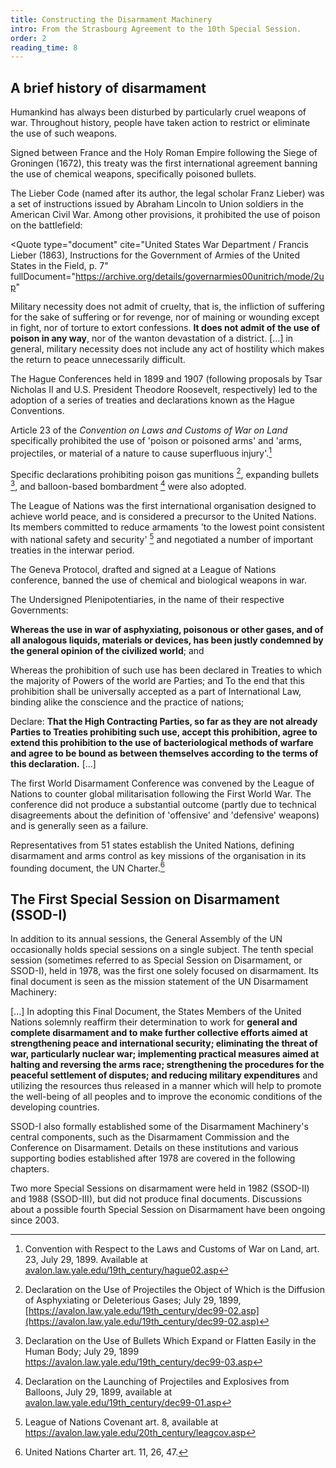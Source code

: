 ```yaml
---
title: Constructing the Disarmament Machinery
intro: From the Strasbourg Agreement to the 10th Special Session.
order: 2
reading_time: 8
---
```


## A brief history of disarmament

Humankind has always been disturbed by particularly cruel weapons of war. Throughout history, people have taken action to restrict or eliminate the use of such weapons.

<Timeline>
  <Event date="1675" title="Strasbourg Agreement" collapsed={false}>

Signed between France and the Holy Roman Empire following the Siege of Groningen (1672), this treaty was the first international agreement banning the use of chemical weapons, specifically poisoned bullets.

  </Event>
  <Event date="1863" title="Lieber Code">

The Lieber Code (named after its author, the legal scholar Franz Lieber) was a set of instructions issued by Abraham Lincoln to Union soldiers in the American Civil War. Among other provisions, it prohibited the use of poison on the battlefield:

<Quote
  type="document"
  cite="United States War Department / Francis Lieber (1863), Instructions for the Government of Armies of the United States in the Field, p. 7"
  fullDocument="https://archive.org/details/governarmies00unitrich/mode/2up"
>

Military necessity does not admit of cruelty, that is, the infliction of suffering for the sake of suffering or for revenge, nor of maining or
wounding except in fight, nor of torture to extort confessions. **It does not admit of the use of poison in any way**, nor of the wanton devastation
of a district. [...] in general, military necessity does not include any act of hostility which makes the return to peace unnecessarily difficult.

</Quote>

  </Event>
  <Event date="1899-1907" title="Hague Conferences">

The Hague Conferences held in 1899 and 1907 (following proposals by Tsar Nicholas II and U.S. President Theodore Roosevelt, respectively) led to the adoption of a series of treaties and declarations known as the Hague Conventions.

Article 23 of the _Convention on Laws and Customs of War on Land_ specifically prohibited the use of 'poison or poisoned arms' and 'arms, projectiles, or material of a nature to cause superfluous injury'.[^1]

Specific declarations prohibiting poison gas munitions [^2], expanding bullets [^3], and balloon-based bombardment [^4] were also adopted.

  </Event>
  <Event date="1920" title="League of Nations">

The League of Nations was the first international organisation designed to achieve world peace, and is considered a precursor to the United Nations. Its members committed to reduce armaments 'to the lowest point consistent with national safety and security' [^5] and negotiated a number of important treaties in the interwar period.

  </Event>

  <Event date="1925" title="Geneva Protocol">

The Geneva Protocol, drafted and signed at a League of Nations conference, banned the use of chemical and biological weapons in war.

<Quote type="document" cite="Protocol for the Prohibition of the Use in War of Asphyxiating, Poisonous or other Gases, and of Bacteriological Methods of Warfare. June 17, 1925." fullDocument="https://avalon.law.yale.edu/20th_century/geneva01.asp">

The Undersigned Plenipotentiaries, in the name of their respective Governments:

**Whereas the use in war of asphyxiating, poisonous or other gases, and of all analogous liquids, materials or devices, has been justly condemned by the general opinion of the civilized world**; and

Whereas the prohibition of such use has been declared in Treaties to which the majority of Powers of the world are Parties; and To the end that this prohibition shall be universally accepted as a part of International Law, binding alike the conscience and the practice of nations;

Declare: **That the High Contracting Parties, so far as they are not already Parties to Treaties prohibiting such use, accept this prohibition, agree to extend this prohibition to the use of bacteriological methods of warfare and agree to be bound as between themselves according to the terms of this declaration.** [...]

</Quote>

  </Event>

  <Event date="1932-37" title="World Disarmament Conference">

The first World Disarmament Conference was convened by the League of Nations to counter global militarisation following the First World War. The conference did not produce a substantial outcome (partly due to technical disagreements about the definition of 'offensive' and 'defensive' weapons) and is generally seen as a failure.

  </Event>
  <Event date="1945" title="United Nations established">

Representatives from 51 states establish the United Nations, defining disarmament and arms control as key missions of the organisation in its founding document, the UN Charter.[^6]

  </Event>

</Timeline>

## The First Special Session on Disarmament (SSOD-I)

In addition to its annual sessions, the General Assembly of the UN occasionally holds special sessions on a single subject. The tenth special session (sometimes referred to as Special Session on Disarmament, or SSOD-I), held in 1978, was the first one solely focused on disarmament. Its final document is seen as the mission statement of the UN Disarmament Machinery:

<Quote type="document" fullDocument="https://digitallibrary.un.org/record/228944?ln=en" cite="Resolutions and decisions adopted by the General Assembly during its 10th special session, 23 May-30 June 1978.">

[...] In adopting this Final Document, the States Members of the United Nations solemnly reaffirm their determination to work for **general and complete disarmament and to make further collective efforts aimed at strengthening peace and international security; eliminating the threat of war, particularly nuclear war; implementing practical measures aimed at halting and reversing the arms race; strengthening the procedures for the peaceful settlement of disputes; and reducing military expenditures** and utilizing the resources thus released in a manner which will help to promote the well-being of all peoples and to improve the economic conditions of the developing countries.

</Quote>

SSOD-I also formally established some of the Disarmament Machinery's central components, such as the Disarmament Commission and the Conference on Disarmament. Details on these institutions and various supporting bodies established after 1978 are covered in the following chapters.

Two more Special Sessions on disarmament were held in 1982 (SSOD-II) and 1988 (SSOD-III), but did not produce final documents. Discussions about a possible fourth Special Session on Disarmament have been ongoing since 2003.

[^1]: Convention with Respect to the Laws and Customs of War on Land, art. 23, July 29, 1899. Available at [avalon.law.yale.edu/19th_century/hague02.asp](https://avalon.law.yale.edu/19th_century/hague02.asp)
[^2]: Declaration on the Use of Projectiles the Object of Which is the Diffusion of Asphyxiating or Deleterious Gases; July 29, 1899, [https://avalon.law.yale.edu/19th_century/dec99-02.asp](https://avalon.law.yale.edu/19th_century/dec99-02.asp)
[^3]: Declaration on the Use of Bullets Which Expand or Flatten Easily in the Human Body; July 29, 1899 https://avalon.law.yale.edu/19th_century/dec99-03.asp
[^4]: Declaration on the Launching of Projectiles and Explosives from Balloons, July 29, 1899, available at [avalon.law.yale.edu/19th_century/dec99-01.asp](https://avalon.law.yale.edu/19th_century/dec99-01.asp)
[^5]: League of Nations Covenant art. 8, available at https://avalon.law.yale.edu/20th_century/leagcov.asp
[^6]: United Nations Charter art. 11, 26, 47.
